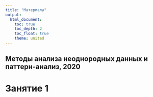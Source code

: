 ```yaml
---
title: "Материалы"
output: 
  html_document:
    toc: true
    toc_depth: 2
    toc_float: true
    theme: united
---
```

## Методы анализа неоднородных данных и паттерн-анализ, 2020
 
# Занятие 1